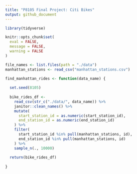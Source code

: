 ```yaml
---
title: "P8105 Final Project: Citi Bikes"
output: github_document
---
```


```r
library(tidyverse)

knitr::opts_chunk$set(
  eval = FALSE, 
  message = FALSE, 
  warning = FALSE
)
```

```r
file_names <- list.files(path = "./data")
manhattan_stations <- read_csv("manhattan_stations.csv")

find_manhattan_rides <- function(data_name) {
  
  set.seed(8105)
  
  bike_rides_df <-
    read_csv(str_c("./data/", data_name)) %>% 
    janitor::clean_names() %>% 
    mutate(
      start_station_id = as.numeric(start_station_id), 
      end_station_id = as.numeric(end_station_id)
    ) %>% 
    filter(
      start_station_id %in% pull(manhattan_stations, id), 
      end_station_id %in% pull(manhattan_stations, id)
    ) %>% 
    sample_n(., 10000)
  
  return(bike_rides_df)
    
}
```
